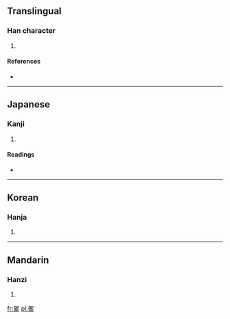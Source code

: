 ==Translingual==

===Han character===
{{Han char|rn=30|rad=口|as=10|sn=13|four=|canj=大口人一月 (KROMB)}}

# {{defn|Han|sort=口10}}

====References====
* {{Han ref|kx=0204.111|dkj=04136|hdz=10379.031|uh=55E7|ud=21991|bh=A25F|bd=41567}}

----

==Japanese==

===Kanji===
{{ja-kanji|grade=|rs=口10}}

# {{defn|Japanese|sort=口10}}

====Readings====
* {{ja-readings|on=|kun=[[がろん]] (garon)}}

----

==Korean==

===Hanja===
{{ko-hanja|hangeul=륜|rv=ryun|mr=ryun}}

# {{defn|Korean|sort=口10}}

----

==Mandarin==

===Hanzi===
{{cmn-hanzi|pin=[[jiā lún]] (jia1lun2)|wg=<sup>2</sup>}}

# {{defn|Mandarin|sort=口10}}

[[fr:嗧]]
[[pl:嗧]]